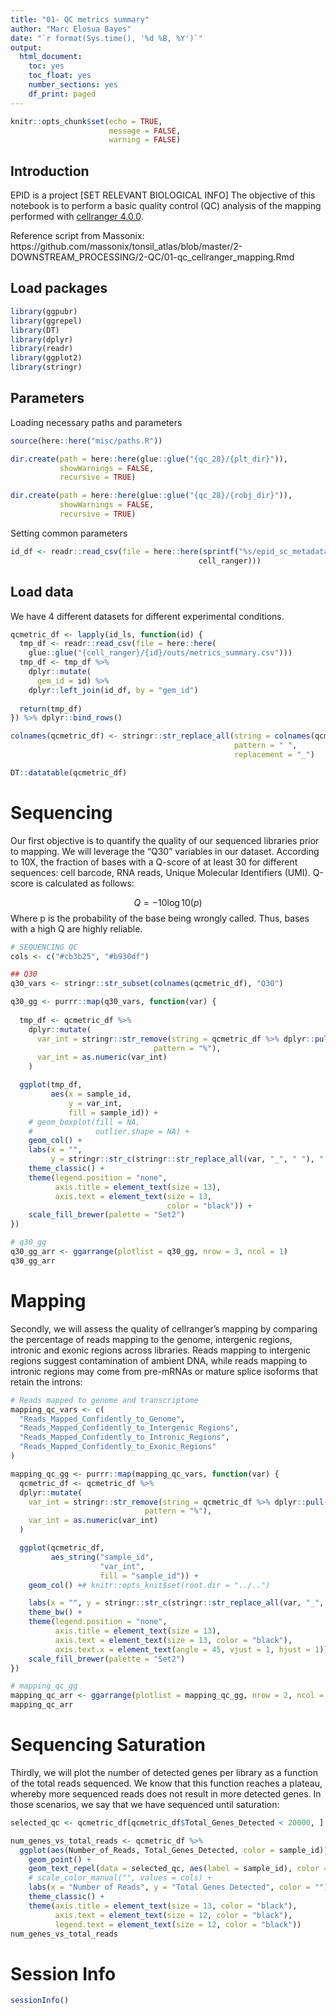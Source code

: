 ```yaml
---
title: "01- QC metrics summary"
author: "Marc Elosua Bayes"
date: "`r format(Sys.time(), '%d %B, %Y')`"
output:
  html_document:
    toc: yes
    toc_float: yes
    number_sections: yes
    df_print: paged
---
```



```r
knitr::opts_chunk$set(echo = TRUE,
                      message = FALSE,
                      warning = FALSE)
```

## Introduction

EPID is a project [SET RELEVANT BIOLOGICAL INFO]
The objective of this notebook is to perform a basic quality control (QC) analysis of the mapping performed with [cellranger 4.0.0](https://support.10xgenomics.com/single-cell-gene-expression/software/pipelines/latest/what-is-cell-ranger).

Reference script from Massonix: https://github.com/massonix/tonsil_atlas/blob/master/2-DOWNSTREAM_PROCESSING/2-QC/01-qc_cellranger_mapping.Rmd

## Load packages

```r
library(ggpubr)
library(ggrepel)
library(DT)
library(dplyr)
library(readr)
library(ggplot2)
library(stringr)
```

## Parameters
Loading necessary paths and parameters
```r
source(here::here("misc/paths.R"))

dir.create(path = here::here(glue::glue("{qc_28}/{plt_dir}")),
           showWarnings = FALSE,
           recursive = TRUE)

dir.create(path = here::here(glue::glue("{qc_28}/{robj_dir}")),
           showWarnings = FALSE,
           recursive = TRUE)
```

Setting common parameters
```r
id_df <- readr::read_csv(file = here::here(sprintf("%s/epid_sc_metadata.csv",
                                          cell_ranger)))
```

## Load data
We have 4 different datasets for different experimental conditions.

```r
qcmetric_df <- lapply(id_ls, function(id) {
  tmp_df <- readr::read_csv(file = here::here(
    glue::glue("{cell_ranger}/{id}/outs/metrics_summary.csv")))
  tmp_df <- tmp_df %>%
    dplyr::mutate(
      gem_id = id) %>%
    dplyr::left_join(id_df, by = "gem_id")
  
  return(tmp_df)
}) %>% dplyr::bind_rows()

colnames(qcmetric_df) <- stringr::str_replace_all(string = colnames(qcmetric_df),
                                                  pattern = " ",
                                                  replacement = "_")

DT::datatable(qcmetric_df)
```


# Sequencing

Our first objective is to quantify the quality of our sequenced libraries prior to mapping. We will leverage the "Q30" variables in our dataset. According to 10X, the fraction of bases with a Q-score of at least 30 for different sequences: cell barcode, RNA reads, Unique Molecular Identifiers (UMI). Q-score is calculated as follows:

$$Q = -10\log10(p)$$
Where p is the probability of the base being wrongly called. Thus, bases with a high Q are highly reliable.

```r
# SEQUENCING QC
cols <- c("#cb3b25", "#b930df")

## Q30
q30_vars <- stringr::str_subset(colnames(qcmetric_df), "Q30")

q30_gg <- purrr::map(q30_vars, function(var) {
  
  tmp_df <- qcmetric_df %>%
    dplyr::mutate(
      var_int = stringr::str_remove(string = qcmetric_df %>% dplyr::pull(all_of(var)),
                                pattern = "%"),
      var_int = as.numeric(var_int)
    )

  ggplot(tmp_df,
         aes(x = sample_id,
             y = var_int,
             fill = sample_id)) +
    # geom_boxplot(fill = NA,
    #              outlier.shape = NA) +
    geom_col() +
    labs(x = "",
         y = stringr::str_c(stringr::str_replace_all(var, "_", " "), " (%)")) +
    theme_classic() +
    theme(legend.position = "none",
          axis.title = element_text(size = 13),
          axis.text = element_text(size = 13,
                                   color = "black")) +
    scale_fill_brewer(palette = "Set2")
})

# q30_gg
q30_gg_arr <- ggarrange(plotlist = q30_gg, nrow = 3, ncol = 1)
q30_gg_arr
```


# Mapping

Secondly, we will assess the quality of cellranger's mapping by comparing the percentage of reads mapping to the genome, intergenic regions, intronic and exonic regions across libraries. Reads mapping to intergenic regions suggest contamination of ambient DNA, while reads mapping to intronic regions may come from pre-mRNAs or mature splice isoforms that retain the introns:

```r
# Reads mapped to genome and transcriptome
mapping_qc_vars <- c(
  "Reads_Mapped_Confidently_to_Genome",
  "Reads_Mapped_Confidently_to_Intergenic_Regions",
  "Reads_Mapped_Confidently_to_Intronic_Regions",
  "Reads_Mapped_Confidently_to_Exonic_Regions"
)

mapping_qc_gg <- purrr::map(mapping_qc_vars, function(var) {
  qcmetric_df <- qcmetric_df %>%
  dplyr::mutate(
    var_int = stringr::str_remove(string = qcmetric_df %>% dplyr::pull(all_of(var)),
                              pattern = "%"),
    var_int = as.numeric(var_int)
  )

  ggplot(qcmetric_df,
         aes_string("sample_id",
                    "var_int",
                    fill = "sample_id")) +
    geom_col() +# knitr::opts_knit$set(root.dir = "../..")

    labs(x = "", y = stringr::str_c(stringr::str_replace_all(var, "_", " "), " (%)")) +
    theme_bw() +
    theme(legend.position = "none",
          axis.title = element_text(size = 13),
          axis.text = element_text(size = 13, color = "black"),
          axis.text.x = element_text(angle = 45, vjust = 1, hjust = 1)) +
    scale_fill_brewer(palette = "Set2")
})

# mapping_qc_gg
mapping_qc_arr <- ggarrange(plotlist = mapping_qc_gg, nrow = 2, ncol = 2)
mapping_qc_arr
```

# Sequencing Saturation

Thirdly, we will plot the number of detected genes per library as a function of the total reads sequenced. We know that this function reaches a plateau, whereby more sequenced reads does not result in more detected genes. In those scenarios, we say that we have sequenced until saturation:

```r
selected_qc <- qcmetric_df[qcmetric_df$Total_Genes_Detected < 20000, ]

num_genes_vs_total_reads <- qcmetric_df %>%
  ggplot(aes(Number_of_Reads, Total_Genes_Detected, color = sample_id)) +
    geom_point() +
    geom_text_repel(data = selected_qc, aes(label = sample_id), color = "black") +
    # scale_color_manual("", values = cols) +
    labs(x = "Number of Reads", y = "Total Genes Detected", color = "") +
    theme_classic() +
    theme(axis.title = element_text(size = 13, color = "black"),
          axis.text = element_text(size = 12, color = "black"),
          legend.text = element_text(size = 12, color = "black"))
num_genes_vs_total_reads
```

# Session Info

```r
sessionInfo()
```